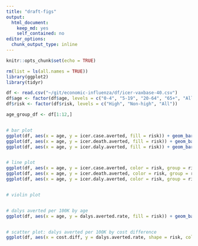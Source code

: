 ```yaml
---
title: "draft-figs"
output: 
  html_document: 
    keep_md: yes
    self_contained: no
editor_options: 
  chunk_output_type: inline
---
```


```r
knitr::opts_chunk$set(echo = TRUE)
```

```r
rm(list = ls(all.names = TRUE))
library(ggplot2)
library(tidyr)
```

```r
df <- read.csv("~/git/economic-influenza/df/icer-vaxbase-40.csv")
df$age <- factor(df$age, levels = c("0-4", "5-19", "20-64", "65+", "All"))
df$risk <- factor(df$risk, levels = c("High", "Non-high", "All"))

age_group_df <- df[1:12,]


# bar plot
ggplot(df, aes(x = age, y = icer.case.averted, fill = risk)) + geom_bar(stat = "identity", position = "dodge")
ggplot(df, aes(x = age, y = icer.death.averted, fill = risk)) + geom_bar(stat = "identity", position = "dodge")
ggplot(df, aes(x = age, y = icer.daly.averted, fill = risk)) + geom_bar(stat = "identity", position = "dodge")


# line plot
ggplot(df, aes(x = age, y = icer.case.averted, color = risk, group = risk)) + geom_point() + geom_line(linetype = "dotted")
ggplot(df, aes(x = age, y = icer.death.averted, color = risk, group = risk)) + geom_point() + geom_line(linetype = "dotted")
ggplot(df, aes(x = age, y = icer.daly.averted, color = risk, group = risk)) + geom_point() + geom_line(linetype = "dotted")


# violin plot


# dalys averted per 100K by age
ggplot(df, aes(x = age, y = dalys.averted.rate, fill = risk)) + geom_bar(stat = "identity", position = "dodge")


# scatter plot: dalys averted per 100K by cost difference
ggplot(df, aes(x = cost.diff, y = dalys.averted.rate, shape = risk, color = age)) + geom_point()

```


